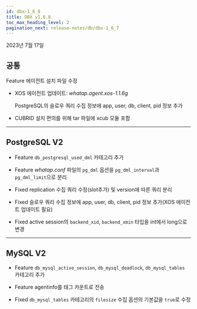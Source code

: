 ```yaml
---
id: dbx-1_6_8
title: DBX v1.6.8
toc_max_heading_level: 2
pagination_next: release-notes/db/dbx-1_6_7
---
```


2023년 7월 17일

## 공통

<p><Status>Feature</Status> 에이전트 설치 파일 수정</p>

- XOS 에이전트 업데이트: *whatap.agent.xos-1.1.6g*
  
  PostgreSQL의 슬로우 쿼리 수집 정보에 app, user, db, client, pid 정보 추가

- CUBRID 설치 편의를 위해 tar 파일에 xcub 모듈 포함

---

## PostgreSQL V2

- <Status>Feature</Status> <code>db_postgresql_used_dml</code> 카테고리 추가

- <Status>Feature</Status> <em>whatap.conf</em> 파일의 <code>pg_dml</code> 옵션을 <code>pg_dml_interval</code>과 <code>pg_dml_limit</code>으로 분리

- <Status>Fixed</Status> replication 수집 쿼리 수정(slot추가) 및 version에 따른 쿼리 분리

- <Status>Fixed</Status> 슬로우 쿼리 수집 정보에 app, user, db, client, pid 정보 추가(XOS 에이전트 업데이트 필요)

- <Status>Fixed</Status> active session의 <code>backend_xid</code>, <code>backend_xmin</code> 타입을 <span class='api'>int</span>에서 <span class='api'>long</span>으로 변경

---

## MySQL V2

- <Status>Feature</Status> <code>db_mysql_active_session</code>, <code>db_mysql_deadlock</code>, <code>db_mysql_tables</code> 카테고리 추가

- <Status>Feature</Status> agentinfo를 태그 카운트로 전송

- <Status>Fixed</Status> <code>db_mysql_tables</code> 카테고리의 <code>filesize</code> 수집 옵션의 기본값을 <code>true</code>로 수정

